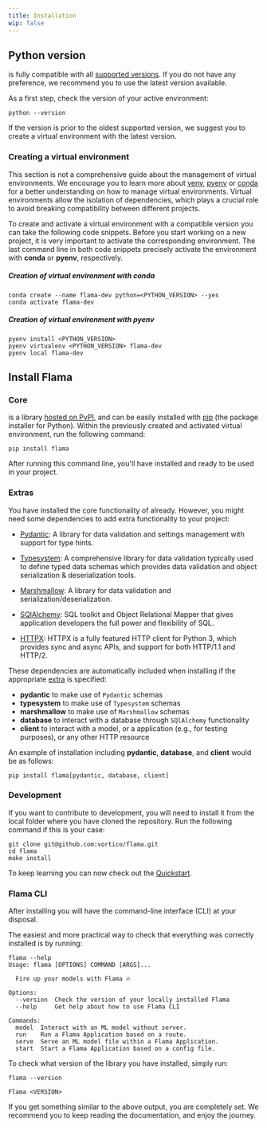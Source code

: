 ```yaml
---
title: Installation
wip: false
---
```


## Python version

<FlamaName /> is fully compatible with all <PythonName /> [supported versions](https://devguide.python.org/versions/).
If you do not have any preference, we recommend you to use the latest version available.

As a first step, check the version of your active <PythonName /> environment:

```console
python --version
```

If the version is prior to the oldest supported version, we suggest you to create a virtual environment with the latest version.

### Creating a virtual environment

This section is not a comprehensive guide about the management of <PythonName /> virtual environments. We encourage you
to learn more about [venv](https://docs.python.org/3/library/venv.html#module-venv),
[pyenv](https://github.com/pyenv/pyenv) or [conda](https://docs.conda.io/en/latest/) for a better understanding on how
to manage virtual environments. Virtual environments allow the isolation of dependencies, which plays a crucial role to
avoid breaking compatibility between different projects.

To create and activate a virtual environment with a compatible <PythonName /> version you can take the following code
snippets. Before you start working on a new project, it is very important to activate the corresponding environment. The
last command line in both code snippets precisely activate the environment with **conda** or **pyenv**, respectively.

##### Creation of virtual environment with conda

```console
conda create --name flama-dev python=<PYTHON_VERSION> --yes
conda activate flama-dev
```

##### Creation of virtual environment with pyenv

```console
pyenv install <PYTHON_VERSION>
pyenv virtualenv <PYTHON_VERSION> flama-dev
pyenv local flama-dev
```

## Install Flama

### Core

<FlamaName /> is a <PythonName /> library [hosted on PyPI](https://pypi.org/project/flama/), and can be easily installed
with [pip](https://pip.pypa.io/en/stable/) (the package installer for Python). Within the previously created and
activated virtual environment, run the following command:

```console
pip install flama
```

After running this command line, you'll have <FlamaName /> installed and ready to be used in your project.

### Extras

You have installed the core functionality of <FlamaName /> already. However, you might need some dependencies to
add extra functionality to your project:

- [Pydantic](https://docs.pydantic.dev/): A library for data validation and settings management with
  support for type hints.

- [Typesystem](https://www.encode.io/typesystem/): A comprehensive library for data validation typically used to define
  typed data schemas which provides data validation and object serialization & deserialization tools.

- [Marshmallow](https://marshmallow.readthedocs.io/en/stable/quickstart.html#): A library for data validation and
  serialization/deserialization.

- [SQlAlchemy](https://www.sqlalchemy.org/): SQL toolkit and Object Relational Mapper that gives application developers
  the full power and flexibility of SQL.

- [HTTPX](https://www.python-httpx.org/): HTTPX is a fully featured HTTP client for Python 3, which provides sync and async APIs, and support for both HTTP/1.1 and HTTP/2.

These dependencies are automatically included when installing <FlamaName /> if the appropriate [extra](https://packaging.python.org/en/latest/tutorials/installing-packages/#installing-extras)
is specified:

- **pydantic** to make use of `Pydantic` schemas
- **typesystem** to make use of `Typesystem` schemas
- **marshmallow** to make use of `Marshmallow` schemas
- **database** to interact with a database through `SQlAlchemy` functionality
- **client** to interact with a <FlamaName /> model, or a <FlamaName /> application (e.g., for testing purposes), or any other HTTP resource

An example of installation including **pydantic**, **database**, and **client** would be as follows:

```console
pip install flama[pydantic, database, client]
```

### Development

If you want to contribute to <FlamaName /> development, you will need to install it from the local folder where you have
cloned the repository. Run the following command if this is your case:

```console
git clone git@github.com:vortico/flama.git
cd flama
make install
```

To keep learning you can now check out the [Quickstart](/docs/getting-started/quickstart/).

### Flama CLI

After installing <FlamaName /> you will have the <FlamaName /> command-line interface (CLI) at your disposal.

The easiest and more practical way to check that everything was correctly installed is by running:

```console
flama --help
Usage: flama [OPTIONS] COMMAND [ARGS]...

  Fire up your models with Flama 🔥

Options:
  --version  Check the version of your locally installed Flama
  --help     Get help about how to use Flama CLI

Commands:
  model  Interact with an ML model without server.
  run    Run a Flama Application based on a route.
  serve  Serve an ML model file within a Flama Application.
  start  Start a Flama Application based on a config file.
```

To check what version of the library you have installed, simply run:

```console
flama --version

Flama <VERSION>
```

If you get something similar to the above output, you are completely set. We recommend you to keep reading the
documentation, and enjoy the journey.
